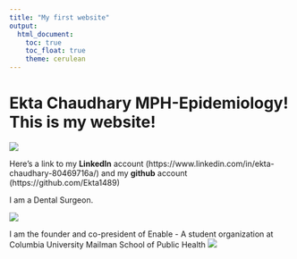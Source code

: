 ```yaml
---
title: "My first website"
output: 
  html_document:
    toc: true
    toc_float: true
    theme: cerulean
---
```


# Ekta Chaudhary MPH-Epidemiology! This is my website!

![](https://media.giphy.com/media/26gsmwAxeBN3UHYqY/giphy.gif)

Here's a link to my **LinkedIn** account (https://www.linkedin.com/in/ekta-chaudhary-80469716a/) and my **github** account (https://github.com/Ekta1489)

I am a Dental Surgeon. 

![](Dentist.jpg)


I am the founder and co-president of Enable - A student organization at Columbia University Mailman School of Public Health
![](Enable.jpg)
